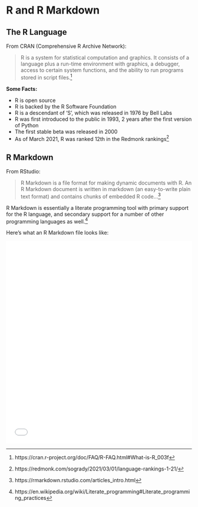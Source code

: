 # R and R Markdown

## The R Language

From CRAN (Comprehensive R Archive Network):

> R is a system for statistical computation and graphics. It consists of a language plus a run-time environment with graphics, a debugger, access to certain system functions, and the ability to run programs stored in script files.^[https://cran.r-project.org/doc/FAQ/R-FAQ.html#What-is-R_003f]

**Some Facts:**

- R is open source
- R is backed by the R Software Foundation
- R is a descendant of 'S', which was released in 1976 by Bell Labs
- R was first introduced to the public in 1993, 2 years after the first version of Python
- The first stable beta was released in 2000
- As of March 2021, R was ranked 12th in the Redmonk rankings^[https://redmonk.com/sogrady/2021/03/01/language-rankings-1-21/]

## R Markdown

From RStudio: 

> R Markdown is a file format for making dynamic documents with R. An R Markdown document is written in markdown (an easy-to-write plain text format) and contains chunks of embedded R code...^[https://rmarkdown.rstudio.com/articles_intro.html]

R Markdown is essentially a literate programming tool with primary support for the R language, and secondary support for a number of other programming languages as well.^[https://en.wikipedia.org/wiki/Literate_programming#Literate_programming_practices]

Here's what an R Markdown file looks like:

<embed src="src/rsc/sample.txt" width="100%" height="550px">